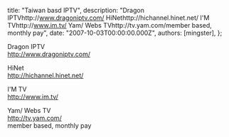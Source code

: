
  title: "Taiwan basd IPTV",
  description: "Dragon IPTVhttp://www.dragoniptv.com/ HiNethttp://hichannel.hinet.net/ I'M TVhttp://www.im.tv/ Yam/ Webs TVhttp://tv.yam.com/member based, monthly pay",
  date: "2007-10-03T00:00:00.000Z",
  authors: [mingster],
};

<p>Dragon IPTV<br /><a href="http://www.dragoniptv.com/">http://www.dragoniptv.com/</a></p>
<p>HiNet<br /><a href="http://hichannel.hinet.net/">http://hichannel.hinet.net/</a></p>
<p>I'M TV<br /><a href="http://www.im.tv/">http://www.im.tv/</a></p>
<p>Yam/ Webs TV<br /><a href="http://tv.yam.com/">http://tv.yam.com/</a><br />member based, monthly pay</p>
